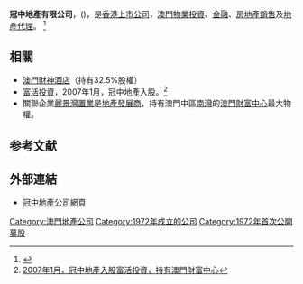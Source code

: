 '''冠中地產有限公司'''，({{sehk|193}})，是[[香港|香港]][[上市公司|上市公司]]，[[澳門|澳門]][[物業投資者|物業投資]]、[[金融|金融]]、[[房地產|房地產]][[銷售|銷售]]及[[地產代理|地產代理]]。 <ref>{{Cite web |url=http://hk.biz.yahoo.com/p/hk/profile/index.html?s=0193.HK |title=冠中地產基本資料 |accessdate=2007-11-14 |archive-date=2007-10-27 |archive-url=https://web.archive.org/web/20071027154251/http://hk.biz.yahoo.com/p/hk/profile/index.html?s=0193.HK |dead-url=no }}</ref>

==相關==
* [[澳門|澳門]][[財神酒店|財神酒店]]（持有32.5%股權）
* [[富活投資|富活投資]]，2007年1月，冠中地產入股。<ref>[http://appledaily.atnext.com/template/apple/art_main.cfm?iss_id=20070125&sec_id=15307&subsec_id=15320&art_id=6749480 2007年1月，冠中地產入股富活投資，持有澳門財富中心]{{dead link|date=2017年11月 |bot=InternetArchiveBot |fix-attempted=yes }}</ref> 
* 關聯企業[[麗景灣置業|麗景灣置業]]是[[地產發展商|地產發展商]]，持有澳門中區[[南灣|南灣]]的[[澳門財富中心|澳門財富中心]]最大物權。

==参考文献==
<div class="references-small">
<references />
</div>

==外部連結==
*[http://www.capitalestate.com.hk/ 冠中地產公司網頁] {{Wayback|url=http://www.capitalestate.com.hk/ |date=20200428145637 }}

[[Category:澳門地產公司|Category:澳門地產公司]]
[[Category:1972年成立的公司|Category:1972年成立的公司]]
[[Category:1972年首次公開募股|Category:1972年首次公開募股]]